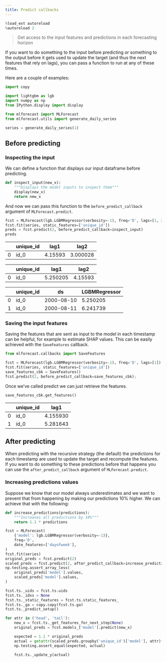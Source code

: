 ```yaml
---
title: Predict callbacks
---
```



```python
%load_ext autoreload
%autoreload 2
```


> Get access to the input features and predictions in each forecasting
> horizon

If you want to do something to the input before predicting or something
to the output before it gets used to update the target (and thus the
next features that rely on lags), you can pass a function to run at any
of these times.

Here are a couple of examples:

```python
import copy

import lightgbm as lgb
import numpy as np
from IPython.display import display

from mlforecast import MLForecast
from mlforecast.utils import generate_daily_series
```


```python
series = generate_daily_series(1)
```

## Before predicting

### Inspecting the input

We can define a function that displays our input dataframe before
predicting.

```python
def inspect_input(new_x):
    """Displays the model inputs to inspect them"""
    display(new_x)
    return new_x
```

And now we can pass this function to the `before_predict_callback`
argument of `MLForecast.predict`.

```python
fcst = MLForecast(lgb.LGBMRegressor(verbosity=-1), freq='D', lags=[1, 2])
fcst.fit(series, static_features=['unique_id'])
preds = fcst.predict(2, before_predict_callback=inspect_input)
preds
```

|     | unique_id | lag1    | lag2     |
|-----|-----------|---------|----------|
| 0   | id_0      | 4.15593 | 3.000028 |

|     | unique_id | lag1     | lag2    |
|-----|-----------|----------|---------|
| 0   | id_0      | 5.250205 | 4.15593 |

|     | unique_id | ds         | LGBMRegressor |
|-----|-----------|------------|---------------|
| 0   | id_0      | 2000-08-10 | 5.250205      |
| 1   | id_0      | 2000-08-11 | 6.241739      |

### Saving the input features

Saving the features that are sent as input to the model in each
timestamp can be helpful, for example to estimate SHAP values. This can
be easily achieved with the `SaveFeatures` callback.

```python
from mlforecast.callbacks import SaveFeatures
```


```python
fcst = MLForecast(lgb.LGBMRegressor(verbosity=-1), freq='D', lags=[1])
fcst.fit(series, static_features=['unique_id'])
save_features_cbk = SaveFeatures()
fcst.predict(2, before_predict_callback=save_features_cbk);
```

Once we’ve called predict we can just retrieve the features.

```python
save_features_cbk.get_features()
```

|     | unique_id | lag1     |
|-----|-----------|----------|
| 0   | id_0      | 4.155930 |
| 1   | id_0      | 5.281643 |

## After predicting

When predicting with the recursive strategy (the default) the
predictions for each timestamp are used to update the target and
recompute the features. If you want to do something to these predictions
before that happens you can use the `after_predict_callback` argument of
`MLForecast.predict`.

### Increasing predictions values

Suppose we know that our model always underestimates and we want to
prevent that from happening by making our predictions 10% higher. We can
achieve that with the following:

```python
def increase_predictions(predictions):
    """Increases all predictions by 10%"""
    return 1.1 * predictions
```


```python
fcst = MLForecast(
    {'model': lgb.LGBMRegressor(verbosity=-1)},
    freq='D',
    date_features=['dayofweek'],
)
fcst.fit(series)
original_preds = fcst.predict(2)
scaled_preds = fcst.predict(2, after_predict_callback=increase_predictions)
np.testing.assert_array_less(
    original_preds['model'].values,
    scaled_preds['model'].values,
)
```


```python
fcst.ts._uids = fcst.ts.uids
fcst.ts._idxs = None
fcst.ts._static_features = fcst.ts.static_features_
fcst.ts._ga = copy.copy(fcst.ts.ga)
fcst.ts._predict_setup()

for attr in ('head', 'tail'):
    new_x = fcst.ts._get_features_for_next_step(None)
    original_preds = fcst.models_['model'].predict(new_x)

    expected = 1.1 * original_preds
    actual = getattr(scaled_preds.groupby('unique_id')['model'], attr)(1).values
    np.testing.assert_equal(expected, actual)

    fcst.ts._update_y(actual)
```


